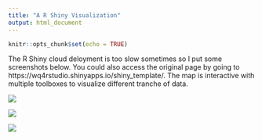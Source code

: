 ```yaml
---
title: "A R Shiny Visualization"
output: html_document
---
```


```r
knitr::opts_chunk$set(echo = TRUE)
```

The R Shiny cloud deloyment is too slow sometimes so I put some screenshots below. You could also access the original page by going to https://wq4rstudio.shinyapps.io/shiny_template/. The map is interactive with multiple toolboxes to visualize different tranche of data. 



![](./image/shiny_ss.png){}

![](./image/shiny_ss1.png){}

![](./image/shiny_ss2.png){}